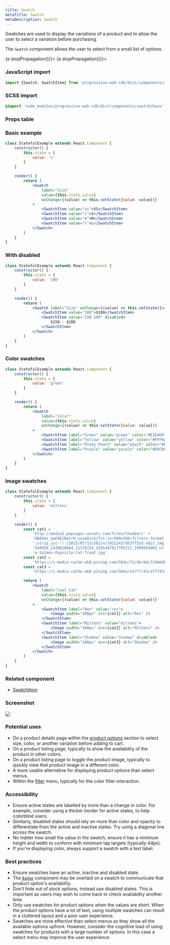 ```yaml
---
title: Swatch
metaTitle: Swatch
metaDescription: Swatch
---
```



<div class="component-intro">

Swatches are used to display the variations of a product and to allow the user to select a variation before purchasing.

The `Swatch` component allows the user to select from a small list of options.

</div>

<div onClick={(e) => {e.stopPropagation()}}>
<Tabs activeIndex={0} className="devcenter">
<TabsPanel title="Code" onClick={(e) => {e.stopPropagation()}}>

### JavaScript import

```jsx
import {Swatch, SwatchItem} from 'progressive-web-sdk/dist/components/swatch'
```

### SCSS import

```scss
@import 'node_modules/progressive-web-sdk/dist/components/swatch/base';
```

### Props table

<PropsTable propMetaData={props.componentMetadata.childrenComponentProp} />

### Basic example

```jsx react-live=true
class StatefulExample extends React.Component {
    constructor() {
        this.state = {
            value: 's'
        }
    }

    render() {
        return (
            <Swatch
                label="Size"
                value={this.state.value}
                onChange={(value) => this.setState({value: value})}
            >
                <SwatchItem value="xs">XS</SwatchItem>
                <SwatchItem value="s">S</SwatchItem>
                <SwatchItem value="m">M</SwatchItem>
                <SwatchItem value="l">L</SwatchItem>
            </Swatch>
        )
    }
}
```

### With disabled

```jsx react-live=true
class StatefulExample extends React.Component {
    constructor() {
        this.state = {
            value: '100'
        }
    }

    render() {
        return (
            <Swatch label="Size" onChange={(value) => this.setState({value: value})}>
                <SwatchItem value="100">$100</SwatchItem>
                <SwatchItem value="150-200" disabled>
                    $150 - $200
                </SwatchItem>
            </Swatch>
        )
    }
}
```

### Color swatches

```jsx react-live=true
class StatefulExample extends React.Component {
    constructor() {
        this.state = {
            value: 'green'
        }
    }

    render() {
        return (
            <Swatch
                label="Color"
                value={this.state.value}
                onChange={(value) => this.setState({value: value})}
            >
                <SwatchItem label="Green" value="green" color="#E1EAD0" />
                <SwatchItem label="Yellow" value="yellow" color="#FFF9AD" />
                <SwatchItem label="Pinky Peach" value="peach" color="#FDD7C9" disabled />
                <SwatchItem label="Purple" value="purple" color="#D6CDE6" />
            </Swatch>
        )
    }
}
```

### Image swatches

```jsx react-live=true
class StatefulExample extends React.Component {
    constructor() {
        this.state = {
            value: 'mittens'
        }
    }

    render() {
        const cat1 =
            'http://media2.popsugar-assets.com/files/thumbor/' +
            'DBA3mv_owF0E2BoCrH_oaseQick/fit-in/500x500/filters:format_auto-!!-' +
            ':strip_icc-!!-/2015/07/13/281/n/1922243/953ff51d_edit_img_image_16' +
            '594958_1436816964_11378154_1591447017795211_1999564903_n/i/Homemad' +
            'e-Salmon-Popsicle-Cat-Treat.jpg'
        const cat2 =
            'https://s-media-cache-ak0.pinimg.com/564x/72/4b/6d/724b6dbf91c378a53d6890bb525c1aa9.jpg'
        const cat3 = 
            'https://s-media-cache-ak0.pinimg.com/564x/af/f7/43/aff743479fc29789d2231329453b1abc.jpg'

        return (
            <Swatch
                label="Cool Cat"
                value={this.state.value}
                onChange={(value) => this.setState({value: value})}
            >
                <SwatchItem label="Rex" value="rex">
                    <Image width="100px" src={cat1} alt="Rex" />
                </SwatchItem>
                <SwatchItem label="Mittens" value="mittens">
                    <Image width="100px" src={cat2} alt="Mittens" />
                </SwatchItem>
                <SwatchItem label="Shadow" value="shadow" disabled>
                    <Image width="100px" src={cat3} alt="Shadow" />
                </SwatchItem>
            </Swatch>
        )
    }
}
```

</TabsPanel>
<TabsPanel title="Design" class="markdown">

### Related component
- [SwatchItem](SwatchItem)

### Screenshot

![](./images/components/swatch/swatch-uikit.png)

### Potential uses

-   On a product details page within the [product options](ProductOptions) section to select size, color, or another variation before adding to cart.
-   On a product listing page, typically to show the availability of the product in other colors.
-   On a product listing page to toggle the product image, typically to quickly view that product image in a different color.
-   A more usable alternative for displaying product options than select menus.
-   Within the [filter](Filtering) menu, typically for the color filter interaction.

### Accessibility

-   Ensure active states are labelled by more than a change in color. For example, consider using a thicker border for active states, to help colorblind users.
-   Similarly, disabled states should rely on more than color and opacity to differentiate from the active and inactive states. Try using a diagonal line across the swatch.
-   No matter how small the value in the swatch, ensure it has a minimum height and width to conform with minimum tap targets (typically 44px).
-   If you're displaying color, always support a swatch with a text label.

### Best practices

-   Ensure swatches have an active, inactive and disabled state.
-   The [`Badge`](Badge) component may be overlaid on a swatch to communicate that product option's availability.
-   Don't hide out of stock options, instead use disabled states. This is important as users may wish to come back to check availability another time.
-   Only use swatches for product options when the values are short. When the product options have a lot of text, using multiple swatches can result in a cluttered layout and a poor user experience.
-   Swatches are more effective than select menus as they show all the available options upfront. However, consider the cognitive load of using swatches for products with a large number of options. In this case a select menu may improve the user experience.

</TabsPanel>
</Tabs>
</div>
